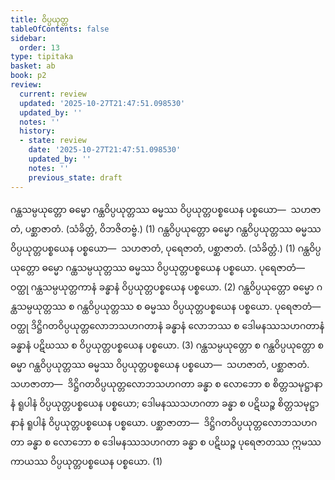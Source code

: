 ```yaml
---
title: ဝိပ္ပယုတ္တ
tableOfContents: false
sidebar:
  order: 13
type: tipitaka
basket: ab
book: p2
review:
  current: review
  updated: '2025-10-27T21:47:51.098530'
  updated_by: ''
  notes: ''
  history:
  - state: review
    date: '2025-10-27T21:47:51.098530'
    updated_by: ''
    notes: ''
    previous_state: draft
---
```



<ReviewStatus review={frontmatter.review} showDetails={true} />

<HypothesisAnnotation frontmatter={frontmatter} />

<DynamicBreadcrumb />

<Division number="91" book="p2" e="ch" v="38" p="192">

<Paragraph number="1813" book="p2">
ဂန္ထသမ္ပယုတ္တော ဓမ္မော ဂန္ထဝိပ္ပယုတ္တဿ ဓမ္မဿ ဝိပ္ပယုတ္တပစ္စယေန ပစ္စယော—  သဟဇာတံ, ပစ္ဆာဇာတံ. (သံခိတ္တံ, ဝိဘဇိတဗ္ဗံ.) (1)
</Paragraph>

<Paragraph number="1814" book="p2">
ဂန္ထဝိပ္ပယုတ္တော ဓမ္မော ဂန္ထဝိပ္ပယုတ္တဿ ဓမ္မဿ ဝိပ္ပယုတ္တပစ္စယေန ပစ္စယော—  သဟဇာတံ, ပုရေဇာတံ, ပစ္ဆာဇာတံ. (သံခိတ္တံ.) (1)
</Paragraph>

<Paragraph number="1815" book="p2">
ဂန္ထဝိပ္ပယုတ္တော ဓမ္မော ဂန္ထသမ္ပယုတ္တဿ ဓမ္မဿ ဝိပ္ပယုတ္တပစ္စယေန ပစ္စယော. <Emphasis>ပုရေဇာတံ</Emphasis>—  ဝတ္ထု ဂန္ထသမ္ပယုတ္တကာနံ ခန္ဓာနံ ဝိပ္ပယုတ္တပစ္စယေန ပစ္စယော. (2)
</Paragraph>

<Paragraph number="1816" book="p2">
ဂန္ထဝိပ္ပယုတ္တော ဓမ္မော ဂန္ထသမ္ပယုတ္တဿ စ ဂန္ထဝိပ္ပယုတ္တဿ စ ဓမ္မဿ ဝိပ္ပယုတ္တပစ္စယေန ပစ္စယော. <Emphasis>ပုရေဇာတံ</Emphasis>—  ဝတ္ထု ဒိဋ္ဌိဂတဝိပ္ပယုတ္တလောဘသဟဂတာနံ ခန္ဓာနံ လောဘဿ စ ဒေါမနဿသဟဂတာနံ ခန္ဓာနံ ပဋိဃဿ စ ဝိပ္ပယုတ္တပစ္စယေန ပစ္စယော. (3)
</Paragraph>

</Division>
<Division number="92" book="p2" e="ch" v="38" p="192">

<Paragraph number="1817" book="p2">
ဂန္ထသမ္ပယုတ္တော စ ဂန္ထဝိပ္ပယုတ္တော စ ဓမ္မာ ဂန္ထဝိပ္ပယုတ္တဿ ဓမ္မဿ ဝိပ္ပယုတ္တပစ္စယေန ပစ္စယော—  သဟဇာတံ, ပစ္ဆာဇာတံ. <Emphasis>သဟဇာတာ</Emphasis>—  ဒိဋ္ဌိဂတဝိပ္ပယုတ္တလောဘသဟဂတာ ခန္ဓာ စ လောဘော စ စိတ္တသမုဋ္ဌာနာနံ ရူပါနံ ဝိပ္ပယုတ္တပစ္စယေန ပစ္စယော; ဒေါမနဿသဟဂတာ ခန္ဓာ စ ပဋိဃဉ္စ စိတ္တသမုဋ္ဌာနာနံ ရူပါနံ ဝိပ္ပယုတ္တပစ္စယေန ပစ္စယော. <Emphasis>ပစ္ဆာဇာတာ</Emphasis>—  ဒိဋ္ဌိဂတဝိပ္ပယုတ္တလောဘသဟဂတာ ခန္ဓာ စ လောဘော စ ဒေါမနဿသဟဂတာ ခန္ဓာ စ ပဋိဃဉ္စ ပုရေဇာတဿ ဣမဿ ကာယဿ ဝိပ္ပယုတ္တပစ္စယေန ပစ္စယော. (1)
</Paragraph>
</Division>
